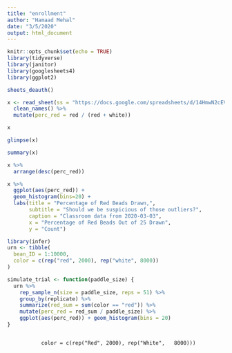```yaml
---
title: "enrollment"
author: "Hamaad Mehal"
date: "3/5/2020"
output: html_document
---
```


```r
knitr::opts_chunk$set(echo = TRUE)
library(tidyverse)
library(janitor)
library(googlesheets4)
library(ggplot2)

```

```r
sheets_deauth()

x <- read_sheet(ss = "https://docs.google.com/spreadsheets/d/14HmwN2cEVAJHupuehCuLdwG9BXtR3COrxDgaaylLhkA/edit#gid=0") %>%
  clean_names() %>%
  mutate(perc_red = red / (red + white))
```

```r
x

glimpse(x)

summary(x)
```

```r
x %>%
  arrange(desc(perc_red)) 

x %>%
  ggplot(aes(perc_red)) +
  geom_histogram(bins=20) +
  labs(title = "Percentage of Red Beads Drawn,",
       subtitle = "Should we be suspicious of those outliers?",
       caption = "Classroom data from 2020-03-03",
       x = "Percentage of Red Beads Out of 25 Drawn",
       y = "Count")
```

```r
library(infer)
urn <- tibble(
  bean_ID = 1:10000,
  color = c(rep("red", 2000), rep("white", 8000))
)

simulate_trial <- function(paddle_size) {
  urn %>% 
    rep_sample_n(size = paddle_size, reps = 51) %>% 
    group_by(replicate) %>% 
    summarize(red_sum = sum(color == "red")) %>% 
    mutate(perc_red = red_sum / paddle_size) %>% 
    ggplot(aes(perc_red)) + geom_histogram(bins = 20)
}



```
               
               
               color = c(rep("Red", 2000), rep("White",   8000)))